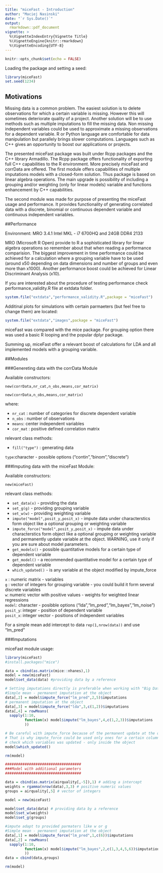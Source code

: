 ```yaml
---
title: "miceFast - Introduction"
author: "Maciej Nasinski"
date: "`r Sys.Date()`"
output: 
  rmarkdown::pdf_document
vignette: >
  %\VignetteIndexEntry{Vignette Title}
  %\VignetteEngine{knitr::rmarkdown}
  %\VignetteEncoding{UTF-8}
---
```


```r
knitr::opts_chunk$set(echo = FALSE)
```


Loading the package and setting a seed:

```r
library(miceFast)
set.seed(1234)
```

## Motivations

Missing data is a common problem. The easiest solution is to delete observations for which a certain variable is missing. However this will sometimes deteriorate quality of a project. Another solution will be to use methods such as multiple imputations to fill the missing data. Non missing independent variables could be used to approximate a missing observations for a dependent variable. R or Python language are comfortable for data manipulation but parallely brings slower computations. Languages such as C++ gives an opportunity to boost our applications or projects.

The presented miceFast package was built under Rcpp packages and the C++ library Armadillo.
The Rcpp package offers functionality of exporting full C++ capabilities to the R environment.
More precisely miceFast and corrData are offered. The first module offers capabilities of multiple imputations models with a closed-form solution. Thus package is based on linear algebra operations. The main upgrade is possibility of including a grouping and/or weighting (only for linear models) variable and functions enhancement by C++ capabilities.

The second module was made for purpose of presenting the miceFast usage and performance. It provides functionality of generating correlated data with a discrete, binomial or continuous dependent variable and continuous independent variables. 

##Performance

Environment: MRO 3.4.1 Intel MKL - i7 6700HQ and 24GB DDR4 2133

MRO (Microsoft R Open) provide to R a sophisticated library for linear algebra operations so remember about that when reading a performance comparision. 
The biggest improvement in time performance could be achieved for a calculation where a grouping variable have to be used (around x50 depending on data dimensions and number of groups and even more than x1000). Another performance boost could be achieved for Linear Discriminant Analysis (x10).

If you are interested about the procedure of testing performance check performance_validity.R file at extdata folder.

```r
system.file("extdata","performance_validity.R",package = "miceFast")
```

Additinal plots for simulations with certain parmaeters (but feel free to change them) are located:

```r
system.file("extdata","images",package = "miceFast")
```


miceFast was compared with the mice package. For grouping option there was used a basic R looping and the popular dplyr package.

Summing up, miceFast offer a relevant boost of calculations for LDA and all implemented models with a grouping variable. 

\newpage

##Modules

###Genereting data with the corrData Module

Available constructors:

`new(corrData,nr_cat,n_obs,means,cor_matrix)`

`new(corrData,n_obs,means,cor_matrix)`

where:

- `nr_cat` : number of categories for discrete dependent variable
- `n_obs` : number of observations
- `means`: center independent variables
- `cor_mat` : positive defined correlation matrix

relevant class methods:

- `fill("type")` : generating data

`type`:character - possible options ("contin","binom","discrete")

###Imputing data with the miceFast Module:

Available constructors:

`new(miceFast)`

relevant class methods:

- `set_data(x)` - providing the data
- `set_g(g)` - providing grouping variable
- `set_w(w)` - providing weighting variable
- `impute("model",posit_y,posit_x)` - impute data under characterstics form object like a optional grouping or weighting variable
- `impute_force("model",posit_y,posit_x)` - impute data under characterstics form object like a optional grouping or weighting variable and permanently update variable at the object. WARNING, use it only if you are sure about model parameters.
- `get_models()` - possible quantitative models for a certain type of dependent variable
- `get_model()` - a recommended quantitative model for a certain type of dependent variable
- `which_updated()` - is any variable at the object modified by impute_force

`x` : numeric matrix - variables  
`g` : vector of integers for grouping variable - you could build it form several discrete variables  
`w`:  numeric vector with positive values - weights for weighted linear regressions  
`model`: character - posibble options ("lda","lm_pred","lm_bayes","lm_noise")  
`posit_y`: integer - position of dependent variable  
`posit_x`: integer vector - positions of independent variables  

For a simple mean add intercept to data `rep(1,nrow(data))` and use "lm_pred"

\newpage

###Imputations

miceFast module usage:

```r
library(miceFast)
#install.packages("mice")

data = cbind(as.matrix(mice::nhanes),1)
model = new(miceFast)
model$set_data(data) #providing data by a reference

# Setting imputations directly is preferable when working with "Big Data"
#Simple mean - permanent imputation at the object
data[,2] = model$impute_force("lm_pred",2,5)$imputations 
# permanent imputation at the object
data[,3] = model$impute_force("lda",3,c(1,2))$imputations 
data[,4] = rowMeans(
  sapply(1:10,
         function(x) model$impute("lm_bayes",4,c(1,2,3))$imputations
         ))

# Be careful with impute_force because of the permanent update at the object
# That is why impute_force could be used only ones for a certain column
# check which variables was updated - only inside the object
model$which_updated()

rm(model)
```

```r
###################################
###Model with additional parameters
###################################

data = cbind(as.matrix(airquality[,-5]),1) # adding a intercept
weights = rgamma(nrow(data),3,3) # positive numeric values
groups = airquality[,5] # vector of integers

model = new(miceFast)

model$set_data(data) # providing data by a reference
model$set_w(weights)
model$set_g(groups)

#impute adapt to provided parmaters like w or g
#Simple mean - permanent imputation at the object
data[,1] = model$impute_force("lm_pred",1,c(6))$imputations
data[,2] = rowMeans(
  sapply(1:10,
         function(x) model$impute("lm_bayes",2,c(1,3,4,5,6))$imputations
         ))
data = cbind(data,groups)

rm(model)
```
